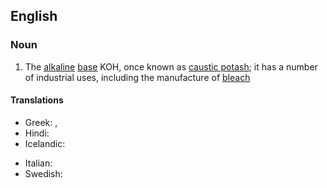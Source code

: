 ==English==

===Noun===
{{wikipedia}}
{{en-noun|sg=[[potassium]] [[hydroxide]]|-}}

# {{inorganic compound}} The [[alkaline]] [[base]] KOH, once known as [[caustic potash]]; it has a number of industrial uses, including the manufacture of [[bleach]]

====Translations====
{{trans-top|potassium hydroxide}}
* Greek: {{t-|el|υδροξείδιο του καλίου|n|tr=ydroxeídio tou kalíou|sc=Grek}}, {{qualifier|colloquial}} {{t-|el|καυστική ποτάσα|f|tr=kafstikí potása|sc=Grek}}
* Hindi: {{t|hi|दहातु उदजारेय|tr=dahaatu udjaareya|sc=Deva}}
* Icelandic: {{t-|is|kalíumhýdroxíð|n}}
{{trans-mid}}
* Italian: {{t-|it|idrossido di potassio|m}}
* Swedish: {{t-|sv|kaliumhydroxid|c}}
{{trans-bottom}}